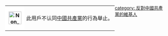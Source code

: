 <div style="float: left; border: {{{border-s|1}}}px solid #FA8072; margin: 1px;">
{| cellspacing="0" style="width: 238px; background: gray;"
| style="width: 45px; height: 45px; background: #ffffff; text-align: center; font-size: {{{5|{{{id-s|14}}}}}}pt; color: {{{id-fc|white}}};" | '''[[File:Non Hammer and sickle.svg|40px]]'''
| style="font-size: {{{info-s|9}}}pt; padding: 4pt; line-height: 1.25em; color: {{{info-fc|black}}};" | 此用戶不认同[[中國共產黨]]的行為舉止。
|}</div>

[[category: 反對中國共產黨的維基人]]